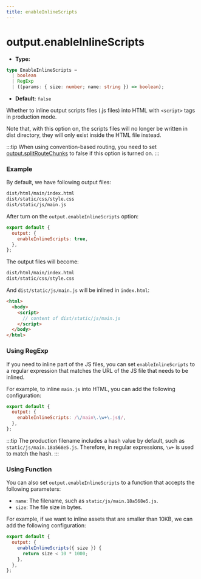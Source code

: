 ```yaml
---
title: enableInlineScripts
---
```


# output.enableInlineScripts

- **Type:**

```ts
type EnableInlineScripts =
  | boolean
  | RegExp
  | ((params: { size: number; name: string }) => boolean);
```

- **Default:** `false`

Whether to inline output scripts files (.js files) into HTML with `<script>` tags in production mode.

Note that, with this option on, the scripts files will no longer be written in dist directory, they will only exist inside the HTML file instead.

:::tip
When using convention-based routing, you need to set [output.splitRouteChunks](https://modernjs.dev/en/configure/app/output/splitRouteChunks.html) to false if this option is turned on.
:::

### Example

By default, we have following output files:

```bash
dist/html/main/index.html
dist/static/css/style.css
dist/static/js/main.js
```

After turn on the `output.enableInlineScripts` option:

```js
export default {
  output: {
    enableInlineScripts: true,
  },
};
```

The output files will become:

```bash
dist/html/main/index.html
dist/static/css/style.css
```

And `dist/static/js/main.js` will be inlined in `index.html`:

```html
<html>
  <body>
    <script>
      // content of dist/static/js/main.js
    </script>
  </body>
</html>
```

### Using RegExp

If you need to inline part of the JS files, you can set `enableInlineScripts` to a regular expression that matches the URL of the JS file that needs to be inlined.

For example, to inline `main.js` into HTML, you can add the following configuration:

```js
export default {
  output: {
    enableInlineScripts: /\/main\.\w+\.js$/,
  },
};
```

:::tip
The production filename includes a hash value by default, such as `static/js/main.18a568e5.js`. Therefore, in regular expressions, `\w+` is used to match the hash.
:::

### Using Function

You can also set `output.enableInlineScripts` to a function that accepts the following parameters:

- `name`: The filename, such as `static/js/main.18a568e5.js`.
- `size`: The file size in bytes.

For example, if we want to inline assets that are smaller than 10KB, we can add the following configuration:

```js
export default {
  output: {
    enableInlineScripts({ size }) {
      return size < 10 * 1000;
    },
  },
};
```
